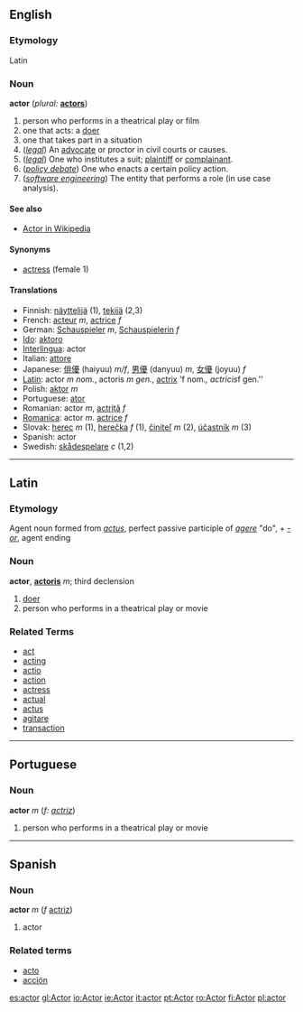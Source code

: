 ==English==
===Etymology===
Latin
=== Noun ===
'''actor'''  (''plural:'' '''[[actors]]''')
# person who performs in a theatrical play or film
# one that acts: a [[doer]]
# one that takes part in a situation
# (''[[legal]]'') An [[advocate]] or proctor in civil courts or causes.
# (''[[legal]]'') One who institutes a suit; [[plaintiff]] or [[complainant]].
# (''[[Wikipedia:Policy Debate|policy debate]]'') One who enacts a certain policy action.
# (''[[software engineering]]'') The entity that performs a role (in use case analysis).

====See also====
*[[Wikipedia:Actor (Policy Debate)|Actor in Wikipedia]]

==== Synonyms ====
*[[actress]] (female 1)

==== Translations ====
*Finnish: [[näyttelijä]] (1), [[tekijä]] (2,3)
*French: [[acteur]] ''m'', [[actrice]] ''f''
*German: [[Schauspieler]] ''m'', [[Schauspielerin]] ''f''
*[[Ido]]: [[aktoro]]
*[[Interlingua]]: actor
*Italian: [[attore]]
*Japanese: [[俳優]] (haiyuu) ''m/f'', [[男優]] (danyuu) ''m'', [[女優]] (joyuu) ''f''
*[[Latin]]: actor ''m nom.'', actoris ''m gen.'', [[actrix]] 'f nom.'', actricis ''f gen.''
*Polish: [[aktor]] ''m''
*Portuguese: [[ator]]
*Romanian: actor ''m'', [[actriţă]] ''f''
*[[Romanica]]: actor ''m''. [[actrice]] ''f''
*Slovak: [[herec]] ''m'' (1), [[herečka]] ''f'' (1), [[činiteľ]] ''m'' (2), [[účastník]] ''m'' (3)
*Spanish: actor
*Swedish: [[skådespelare]] ''c'' (1,2)

----

==Latin==
===Etymology===
Agent noun formed from ''[[actus]]'', perfect passive participle of ''[[agere]]'' "do", + ''[[-or]]'', agent ending

===Noun===
'''actor''', '''[[actoris]]''' ''m''; third declension

# [[doer]]
# person who performs in a theatrical play or movie

===Related Terms===
*[[act]]
*[[acting]]
*[[actio]]
*[[action]]
*[[actress]]
*[[actual]]
*[[actus]]
*[[agitare]]
*[[transaction]]

----

==Portuguese==
===Noun===
'''actor''' ''m'' (''f: [[actriz]]'')

# person who performs in a theatrical play or movie

----

==Spanish==
===Noun===
'''actor''' ''m'' (''f'' [[actriz]])

# actor

===Related terms===
*[[acto]]
*[[acción]]

[[es:actor]]
[[gl:Actor]]
[[io:Actor]]
[[ie:Actor]]
[[it:actor]]
[[pt:Actor]]
[[ro:Actor]]
[[fi:Actor]]
[[pl:actor]]